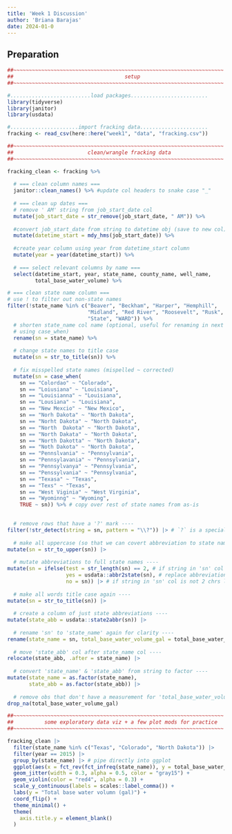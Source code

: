 ```yaml
---
title: 'Week 1 Discussion'
author: 'Briana Barajas'
date: 2024-01-0
---
```


## Preparation

```r
##~~~~~~~~~~~~~~~~~~~~~~~~~~~~~~~~~~~~~~~~~~~~~~~~~~~~~~~~~~~~~~~~~~~~
##                                    setup                               
##~~~~~~~~~~~~~~~~~~~~~~~~~~~~~~~~~~~~~~~~~~~~~~~~~~~~~~~~~~~~~~~~~~~~

#..........................load packages.........................
library(tidyverse)
library(janitor)
library(usdata)

#......................import fracking data......................
fracking <- read_csv(here::here("week1", "data", "fracking.csv"))
```

```r
##~~~~~~~~~~~~~~~~~~~~~~~~~~~~~~~~~~~~~~~~~~~~~~~~~~~~~~~~~~~~~~~~~~~~
##                        clean/wrangle fracking data                     
##~~~~~~~~~~~~~~~~~~~~~~~~~~~~~~~~~~~~~~~~~~~~~~~~~~~~~~~~~~~~~~~~~~~~

fracking_clean <- fracking %>%  
  
  # === clean column names ===
  janitor::clean_names() %>% #update col headers to snake case "_"
  
  # === clean up dates ===
  # remove ' AM' string from job_start_date col
  mutate(job_start_date = str_remove(job_start_date, " AM")) %>% 
  
  #convert job_start_date from string to datetime obj (save to new col)  
  mutate(datetime_start = mdy_hms(job_start_date)) %>% 
  
  #create year column using year from datetime_start column
  mutate(year = year(datetime_start)) %>% 
  
  # === select relevant columns by name ===
  select(datetime_start, year, state_name, county_name, well_name,
         total_base_water_volume) %>% 

# === clean state name column ===
# use ! to filter out non-state names
filter(!state_name %in% c("Beaver", "Beckham", "Harper", "Hemphill",
                          "Midland", "Red River", "Roosevelt", "Rusk", 
                          "State", "WARD")) %>%  
  # shorten state_name col name (optional, useful for renaming in next step
  # using case_when)
  rename(sn = state_name) %>% 
  
  # change state names to title case
  mutate(sn = str_to_title(sn)) %>%  
  
  # fix misspelled state names (mispelled ~ corrected)
  mutate(sn = case_when(
    sn == "Colordao" ~ "Colorado",
    sn == "Loiusiana" ~ "Louisiana",
    sn == "Louisianna" ~ "Louisiana",
    sn == "Lousiana" ~ "Louisiana",
    sn == "New Mexcio" ~ "New Mexico",
    sn == "Norh Dakota" ~ "North Dakota",
    sn == "Norht Dakota" ~ "North Dakota",
    sn == "North  Dakota" ~ "North Dakota",
    sn == "North Dakata" ~ "North Dakota",
    sn == "North Dakotta" ~ "North Dakota",
    sn == "Noth Dakota" ~ "North Dakota",
    sn == "Pennslvania" ~ "Pennsylvania",
    sn == "Pennsylavania" ~ "Pennsylvania",
    sn == "Pennsylvanya" ~ "Pennsylvania",
    sn == "Penssylvania" ~ "Pennsylvania",
    sn == "Texasa" ~ "Texas",
    sn == "Texs" ~ "Texas", 
    sn == "West Viginia" ~ "West Virginia",
    sn == "Wyominng" ~ "Wyoming", 
    TRUE ~ sn)) %>% # copy over rest of state names from as-is

  
  # remove rows that have a '?' mark ----
filter(!str_detect(string = sn, pattern = "\\?")) |> # `?` is a special chr; escape with `\\` prefix
  
  # make all uppercase (so that we can covert abbreviation to state names) ----
mutate(sn = str_to_upper(sn)) |> 
  
  # mutate abbreviations to full state names ----
mutate(sn = ifelse(test = str_length(sn) == 2, # if string in 'sn' col is 2 chrs long
                   yes = usdata::abbr2state(sn), # replace abbreviation with full state name 
                   no = sn)) |> # if string in 'sn' col is not 2 chrs long, keep state name as-is
  
  # make all words title case again ----
mutate(sn = str_to_title(sn)) |> 
  
  # create a column of just state abbreviations ----
mutate(state_abb = usdata::state2abbr(sn)) |> 
  
  # rename 'sn' to 'state_name' again for clarity ----
rename(state_name = sn, total_base_water_volume_gal = total_base_water_volume) |> 
  
  # move 'state_abb' col after state_name col ----
relocate(state_abb, .after = state_name) |> 
  
  # convert 'state_name' & 'state_abb' from string to factor ----
mutate(state_name = as.factor(state_name),
       state_abb = as.factor(state_abb)) |> 
  
  # remove obs that don't have a measurement for 'total_base_water_volume' (NA) ----
drop_na(total_base_water_volume_gal)


```

```r
##~~~~~~~~~~~~~~~~~~~~~~~~~~~~~~~~~~~~~~~~~~~~~~~~~~~~~~~~~~~~~~~~~~~~
##          some exploratory data viz + a few plot mods for practice      
##~~~~~~~~~~~~~~~~~~~~~~~~~~~~~~~~~~~~~~~~~~~~~~~~~~~~~~~~~~~~~~~~~~~~

fracking_clean |> 
  filter(state_name %in% c("Texas", "Colorado", "North Dakota")) |> 
  filter(year == 2015) |> 
  group_by(state_name) |> # pipe directly into ggplot
  ggplot(aes(x = fct_rev(fct_infreq(state_name)), y = total_base_water_volume_gal)) + # need to reverse fct order for coord_flip() (plots lowest freq at top by default)
  geom_jitter(width = 0.3, alpha = 0.5, color = "gray15") +
  geom_violin(color = "red4", alpha = 0.3) +
  scale_y_continuous(labels = scales::label_comma()) +
  labs(y = "Total base water volumn (gal)") +
  coord_flip() +
  theme_minimal() +
  theme(
    axis.title.y = element_blank()
  ) 
```
